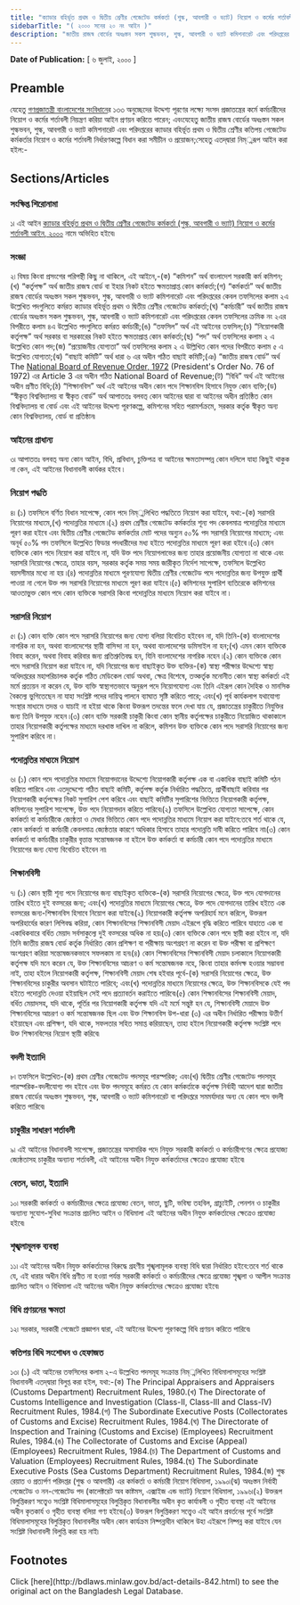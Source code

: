```yaml
---
title: "ক্যাডার বহির্ভূত প্রথম ও দ্বিতীয় শ্রেণীর গেজেটেড কর্মকর্তা (শুল্ক, আবগারী ও ভ্যাট) নিয়োগ ও কর্মের শর্তাবলী আইন, ২০০০"
sidebarTitle: "( ২০০০ সনের ২০ নং আইন )"
description: "জাতীয় রাজস্ব বোর্ডের অধঃস্তন সকল শুল্কভবন, শুল্ক, আবগারী ও ভ্যাট কমিশনারেট এবং পরিদপ্তরের ক্যাডার বহির্ভূত প্রথম ও দ্বিতীয় শ্রেণীর কতিপয় গেজেটেড কর্মকর্তার নিয়োগ ও কর্মের শর্তাবলী নির্ধারণকল্পে প্রণীত আইন৷"
---
```


**Date of Publication:** [ ৬ জুলাই, ২০০০ ]

## Preamble

যেহেতু [গণপ্রজাতন্ত্রী বাংলাদেশের সংবিধান](/act-957.html "গণপ্রজাতন্ত্রী বাংলাদেশের সংবিধান")ের ১৩৩ অনুচ্ছেদের উদ্দেশ্য পূরণের লক্ষ্যে সংসদ প্রজাতন্ত্রের কর্মে কর্মচারীদের নিয়োগ ও কর্মের শর্তাবলী নিয়ন্ত্রণ করিয়া আইন প্রণয়ন করিতে পারেন; এবংযেহেতু জাতীয় রাজস্ব বোর্ডের অধঃস্তন সকল শুল্কভবন, শুল্ক, আবগারী ও ভ্যাট কমিশনারেট এবং পরিদপ্তরের ক্যাডার বহির্ভূত প্রথম ও দ্বিতীয় শ্রেণীর কতিপয় গেজেটেড কর্মকর্তার নিয়োগ ও কর্মের শর্তাবলী নির্ধারণকল্পে বিধান করা সমীচীন ও প্রয়োজন;সেহেতু এতদ্‌দ্বারা নিম্্নরূপ আইন করা হইল:-

## Sections/Articles

### সংক্ষিপ্ত শিরোনামা

১৷ এই আইন [ক্যাডার বহির্ভূত প্রথম ও দ্বিতীয় শ্রেণীর গেজেটেড কর্মকর্তা (শুল্ক, আবগারী ও ভ্যাট) নিয়োগ ও কর্মের শর্তাবলী আইন, ২০০০](/laws/volume-33/act-842 "ক্যাডার বহির্ভূত প্রথম ও দ্বিতীয় শ্রেণীর গেজেটেড কর্মকর্তা (শুল্ক, আবগারী ও ভ্যাট) নিয়োগ ও কর্মের শর্তাবলী আইন, ২০০০") নামে অভিহিত হইবে৷

### সংজ্ঞা

২৷ বিষয় কিংবা প্রসংগের পরিপন্থী কিছু না থাকিলে, এই আইনে,-(ক) “কমিশন” অর্থ বাংলাদেশ সরকারী কর্ম কমিশন;(খ) “কর্তৃপক্ষ” অর্থ জাতীয় রাজস্ব বোর্ড বা ইহার নিকট হইতে ক্ষমতাপ্রাপ্ত কোন কর্মকর্তা;(গ) “কর্মকর্তা” অর্থ জাতীয় রাজস্ব বোর্ডের অধঃস্তন সকল শুল্কভবন, শুল্ক, আবগারী ও ভ্যাট কমিশনারেট এবং পরিদপ্তরের কেবল তফসিলের কলাম ২এ উল্লেখিত পদগুলিতে কর্মরত ক্যাডার বহির্ভূত প্রথম ও দ্বিতীয় শ্রেণীর গেজেটেড কর্মকর্তা;(ঘ) “কর্মচারী” অর্থ জাতীয় রাজস্ব বোর্ডের অধঃস্তন সকল শুল্কভবন, শুল্ক, আবগারী ও ভ্যাট কমিশনারেট এবং পরিদপ্তরের কেবল তফসিলের ক্রমিক নং ২এর বিপরীতে কলাম ৪এ উল্লেখিত পদগুলিতে কর্মরত কর্মচারী;(ঙ) “তফসিল” অর্থ এই আইনের তফসিল;(চ) “নিয়োগকারী কর্তৃপক্ষ” অর্থ সরকার বা সরকারের নিকট হইতে ক্ষমতাপ্রাপ্ত কোন কর্মকর্তা;(ছ) “পদ” অর্থ তফসিলের কলাম ২ এ উল্লেখিত কোন পদ;(জ) “প্রয়োজনীয় যোগ্যতা” অর্থ তফসিলের কলাম ২ এ উল্লিখিত কোন পদের বিপরীতে কলাম ৫ এ উল্লেখিত যোগ্যতা;(ঝ) “বাছাই কমিটি” অর্থ ধারা ৬ এর অধীন গঠিত বাছাই কমিটি;(ঞ) “জাতীয় রাজস্ব বোর্ড” অর্থ The [National Board of Revenue Order, 1972](/laws/volume-15/act-402 "National Board of Revenue Order, 1972 ") (President's Order No. 76 of 1972) এর Article 3 এর অধীন গঠিত National Board of Revenue;(ট) “বিধি” অর্থ এই আইনের অধীন প্রণীত বিধি;(ঠ) “শিক্ষানবিস” অর্থ এই আইনের অধীন কোন পদে শিক্ষানবিস হিসাবে নিযুক্ত কোন ব্যক্তি;(ড) “স্বীকৃত বিশ্ববিদ্যালয় বা স্বীকৃত বোর্ড” অর্থ আপাততঃ বলবত্ কোন আইনের দ্বারা বা আইনের অধীন প্রতিষ্ঠিত কোন বিশ্ববিদ্যালয় বা বোর্ড এবং এই আইনের উদ্দেশ্য পূরণকল্পে, কমিশনের সহিত পরামর্শক্রমে, সরকার কর্তৃক স্বীকৃত অন্য কোন বিশ্ববিদ্যালয়, বোর্ড বা প্রতিষ্ঠান৷

### আইনের প্রাধান্য

৩৷ আপাততঃ বলবত্ অন্য কোন আইন, বিধি, প্রবিধান, চুক্তিপত্র বা আইনের ক্ষমতাসম্পন্ন কোন দলিলে যাহা কিছুই থাকুক না কেন, এই আইনের বিধানাবলী কার্যকর হইবে ৷

### নিয়োগ পদ্ধতি

৪৷ (১) তফসিলে বর্ণিত বিধান সাপেক্ষে, কোন পদে নিম্্নলিখিত পদ্ধতিতে নিয়োগ করা যাইবে, যথা:-(ক) সরাসরি নিয়োগের মাধ্যমে,(খ) পদোন্নতির মাধ্যমে ৷(২) প্রথম শ্রেণীর গেজেটেড কর্মকর্তার শূন্য পদ কেবলমাত্র পদোন্নতির মাধ্যমে পূরণ করা হইবে এবং দ্বিতীয় শ্রেণীর গেজেটেড কর্মকর্তার মোট পদের অন্যুন ৫০% পদ সরাসরি নিয়োগের মাধ্যমে; এবং অনূর্ধ ৫০% পদ তফসিলে উল্লেখিত ফিডার পদধারীদের মধ্য হইতে পদোন্নতির মাধ্যমে পূরণ করা হইবে ৷(৩) কোন ব্যক্তিকে কোন পদে নিয়োগ করা যাইবে না, যদি উক্ত পদে নিয়োগলাভের জন্য তাহার প্রয়োজনীয় যোগ্যতা না থাকে এবং সরাসরি নিয়োগের ক্ষেত্রে, তাহার বয়স, সরকার কর্তৃক সময় সময় জারীকৃত নির্দেশ সাপেক্ষে, তফসিলে উল্লেখিত বয়সসীমার মধ্যে না হয় ৷(৪) পদোন্নতির মাধ্যমে পূরণযোগ্য দ্বিতীয় শ্রেণীর গেজেটেড পদে পদোন্নতির জন্য উপযুক্ত প্রার্থী পাওয়া না গেলে উক্ত পদ সরাসরি নিয়োগের মাধ্যমে পূরণ করা যাইবে ৷(৫) কমিশনের সুপারিশ ব্যতিরেকে কমিশনের আওতাভুক্ত কোন পদে কোন ব্যক্তিকে সরাসরি কিংবা পদোন্নতির মাধ্যমে নিয়োগ করা যাইবে না ৷

### সরাসরি নিয়োগ

৫৷ (১) কোন ব্যক্তি কোন পদে সরাসরি নিয়োগের জন্য যোগ্য বলিয়া বিবেচিত হইবেন না, যদি তিনি-(ক) বাংলাদেশের নাগরিক না হন, অথবা বাংলাদেশের স্থায়ী বাসিন্দা না হন, অথবা বাংলাদেশের ডমিসাইল না হন;(খ) এমন কোন ব্যক্তিকে বিবাহ করেন, অথবা বিবাহ করিবার জন্য প্রতিশ্রুতিবদ্ধ হন, যিনি বাংলাদেশের নাগরিক নহেন ৷(২) কোন ব্যক্তিকে কোন পদে সরাসরি নিয়োগ করা যাইবে না, যদি নিয়োগের জন্য বাছাইকৃত উক্ত ব্যক্তির-(ক) স্বাস্থ্য পরীক্ষার উদ্দেশ্যে স্বাস্থ্য অধিদপ্তরের মহাপরিচালক কর্তৃক গঠিত মেডিকেল বোর্ড অথবা, ক্ষেত্র বিশেষে, তত্কর্তৃক মনোনীত কোন স্বাস্থ্য কর্মকর্তা এই মর্মে প্রত্যয়ন না করেন যে, উক্ত ব্যক্তি স্বাস্থ্যগতভাবে অনুরূপ পদে নিয়োগযোগ্য এবং তিনি এইরূপ কোন দৈহিক ও মানসিক বৈকল্যে ভুগিতেছেন না যাহা সংশ্লিষ্ট পদের দায়িত্ব পালনে ব্যাঘাত সৃষ্টি করিতে পারে; এবং(খ) পূর্ব কার্যকলাপ যথাযোগ্য সংস্থার মাধ্যমে তদন্ত ও যাচাই না হইয়া থাকে কিংবা উক্তরূপ তদন্তের ফলে দেখা যায় যে, প্রজাতন্ত্রের চাকুরীতে নিযুক্তির জন্য তিনি উপযুক্ত নহেন ৷(৩) কোন ব্যক্তি সরকারী চাকুরী কিংবা কোন স্থানীয় কর্তৃপক্ষের চাকুরীতে নিয়োজিত থাকাকালে তাহার নিয়োগকারী কর্তৃপক্ষের মাধ্যমে দরখাস্ত দাখিল না করিলে, কমিশন উক্ত ব্যক্তিকে কোন পদে সরাসরি নিয়োগের জন্য সুপারিশ করিবে না ৷

### পদোন্নতির মাধ্যমে নিয়োগ

৬৷ (১) কোন পদে পদোন্নতির মাধ্যমে নিয়োগদানের উদ্দেশ্যে নিয়োগকারী কর্তৃপক্ষ এক বা একাধিক বাছাই কমিটি গঠন করিতে পারিবে এবং এতদুদ্দেশ্যে গঠিত বাছাই কমিটি, কর্তৃপক্ষ কর্তৃক নির্ধারিত পদ্ধতিতে, প্রার্থীবাছাই করিবার পর নিয়োগকারী কর্তৃপক্ষের নিকট সুপারিশ পেশ করিবে এবং বাছাই কমিটির সুপারিশের ভিত্তিতে নিয়োগকারী কর্তৃপক্ষ, কমিশনের সুপারিশ সাপেক্ষে, উক্ত পদে নিয়োগদান করিতে পারিবে৷(২) তফসিলে উল্লেখিত যোগ্যতা সাপেক্ষে, কোন কর্মকর্তা বা কর্মচারীকে জ্যেষ্ঠতা ও মেধার ভিত্তিতে কোন পদে পদোন্নতির মাধ্যমে নিয়োগ করা যাইবে:তবে শর্ত থাকে যে, কোন কর্মকর্তা বা কর্মচারী কেবলমাত্র জ্যেষ্ঠতার কারণে অধিকার হিসাবে তাহার পদোন্নতি দাবী করিতে পারিবে না৷(৩) কোন কর্মকর্তা বা কর্মচারীর চাকুরীর বৃত্তান্ত সন্তোষজনক না হইলে উক্ত কর্মকর্তা বা কর্মচারী কোন পদে পদোন্নতির মাধ্যমে নিয়োগের জন্য যোগ্য বিবেচিত হইবেন না৷

### শিক্ষানবিসী

৭৷ (১) কোন স্থায়ী শূন্য পদে নিয়োগের জন্য বাছাইকৃত ব্যক্তিকে-(ক) সরাসরি নিয়োগের ক্ষেত্রে, উক্ত পদে যোগদানের তারিখ হইতে দুই বত্সরের জন্য; এবং(খ) পদোন্নতির মাধ্যমে নিয়োগের ক্ষেত্রে, উক্ত পদে যোগদানের তারিখ হইতে এক বত্সরের জন্য-শিক্ষানবিস হিসাবে নিয়োগ করা যাইবে৷(২) নিয়োগকারী কর্তৃপক্ষ অপরিহার্য মনে করিলে, উক্তরূপ অপরিহার্যের কারণ লিপিবদ্ধ করিয়া, কোন শিক্ষানবিসের শিক্ষানবিসী মেয়াদ এইরূপে বৃদ্ধি করিতে পারিবে যাহাতে এক বা একাধিকবারে বর্ধিত মেয়াদ সর্বসাকুল্যে দুই বত্সরের অধিক না হয়৷(৩) কোন ব্যক্তিকে কোন পদে স্থায়ী করা হইবে না, যদি তিনি জাতীয় রাজস্ব বোর্ড কর্তৃক নির্ধারিত কোন প্রশিক্ষণ বা পরীক্ষায় অংশগ্রহণ না করেন বা উক্ত পরীক্ষা বা প্রশিক্ষণে অংশগ্রহণ করিয়া সন্তোষজনকভাবে সফলকাম না হন৷(৪) কোন শিক্ষানবিসের শিক্ষানবিসী মেয়াদ চলাকালে নিয়োগকারী কর্তৃপক্ষ যদি মনে করেন যে, উক্ত শিক্ষানবিসের আচরণ ও কর্ম সন্তোষজনক নহে, কিংবা তাহার কর্মদক্ষ হওয়ার সম্ভাবনা নাই, তাহা হইলে নিয়োগকারী কর্তৃপক্ষ, শিক্ষানবিসী মেয়াদ শেষ হইবার পূর্বে-(ক) সরাসরি নিয়োগের ক্ষেত্রে, উক্ত শিক্ষানবিসের চাকুরীর অবসান ঘটাইতে পারিবে; এবং(খ) পদোন্নতির মাধ্যমে নিয়োগের ক্ষেত্রে, উক্ত শিক্ষানবিসকে যেই পদ হইতে পদোন্নতি দেওয়া হইয়াছিল সেই পদে প্রত্যাবর্তন করাইতে পারিবে৷(৫) কোন শিক্ষানবিসের শিক্ষানবিসী মেয়াদ, বর্ধিত মেয়াদসহ, যদি থাকে, পূর্তির পর নিয়োগকারী কর্তৃপক্ষ যদি এই মর্মে সন্তুষ্ট হন যে, শিক্ষানবিসী মেয়াদে উক্ত শিক্ষানবিসের আচরণ ও কর্ম সন্তোষজনক ছিল এবং উক্ত শিক্ষানবিস উপ-ধারা (৩) এর অধীন নির্ধারিত পরীক্ষায় উত্তীর্ণ হইয়াছেন এবং প্রশিক্ষণ, যদি থাকে, সফলতার সহিত সমাপ্ত করিয়াছেন, তাহা হইলে নিয়োগকারী কর্তৃপক্ষ সংশ্লিষ্ট পদে উক্ত শিক্ষানবিসের নিয়োগ স্থায়ী করিবে৷

### বদলী ইত্যাদি

৮৷ তফসিলে উল্লেখিত-(ক) প্রথম শ্রেণীর গেজেটেড পদসমূহ পারস্পরিক; এবং(খ) দ্বিতীয় শ্রেণীর গেজেটেড পদসমূহ পারস্পরিক-বদলীযোগ্য পদ হইবে এবং উক্ত পদসমূহে কর্মরত যে কোন কর্মকর্তাকে কর্তৃপক্ষ নির্বাহী আদেশ দ্বারা জাতীয় রাজস্ব বোর্ডের অধঃস্তন শুল্কভবন, শুল্ক, আবগারী ও ভ্যাট কমিশনারেট বা পরিদপ্তরে সমমর্যাদার অন্য যে কোন পদে বদলী করিতে পারিবে৷

### চাকুরীর সাধারণ শর্তাবলী

৯৷ এই আইনের বিধানাবলী সাপেক্ষে, প্রজাতন্ত্রের অসামরিক পদে নিযুক্ত সরকারী কর্মকর্তা ও কর্মচারীগণের ক্ষেত্রে প্রযোজ্য জ্যেষ্ঠতাসহ চাকুরীর অন্যান্য শর্তাবলী, এই আইনের অধীন নিযুক্ত কর্মকর্তাদের ক্ষেত্রেও প্রযোজ্য হইবে৷

### বেতন, ভাতা, ইত্যাদি

১০৷ সরকারী কর্মকর্তা ও কর্মচারীদের ক্ষেত্রে প্রযোজ্য বেতন, ভাতা, ছুটি, ভবিষ্য তহবিল, গ্রাচ্যুইটি, পেনশন ও চাকুরীর অন্যান্য সুযোগ-সুবিধা সংক্রান্ত প্রচলিত আইন ও বিধিমালা এই আইনের অধীন নিযুক্ত কর্মকর্তাদের ক্ষেত্রেও প্রযোজ্য হইবে৷

### শৃঙ্খলামূলক ব্যবস্থা

১১৷ এই আইনের অধীন নিযুক্ত কর্মকর্তাদের বিরুদ্ধে গ্রহণীয় শৃঙ্খলামূলক ব্যবস্থা বিধি দ্বারা নির্ধারিত হইবে:তবে শর্ত থাকে যে, এই ধারার অধীন বিধি প্রণীত না হওয়া পর্যন্ত সরকারী কর্মকর্তা ও কর্মচারীদের ক্ষেত্রে প্রযোজ্য শৃঙ্খলা ও আপীল সংক্রান্ত প্রচলিত আইন ও বিধিমালা এই আইনের অধীন নিযুক্ত কর্মকর্তাদের ক্ষেত্রেও প্রযোজ্য হইবে৷

### বিধি প্রণয়নের ক্ষমতা

১২৷ সরকার, সরকারী গেজেটে প্রজ্ঞাপন দ্বারা, এই আইনের উদ্দেশ্য পূরণকল্পে বিধি প্রণয়ন করিতে পারিবে৷

### কতিপয় বিধি সংশোধন ও হেফাজত

১৩৷ (১) এই আইনের তফসিলের কলাম ২-এ উল্লেখিত পদসমূহ সংক্রান্ত নিম্্নলিখিত বিধিমালাসমূহের সংশ্লিষ্ট বিধানাবলী এতদ্‌দ্বারা বিলুপ্ত করা হইল, যথা:-(ক) The Principal Appraisers and Appraisers (Customs Department) Recruitment Rules, 1980.(খ) The Directorate of Customs Intelligence and Investigation (Class-II, Class-III and Class-IV) Recruitment Rules, 1984.(গ) The Subordinate Executive Posts (Collectorates of Customs and Excise) Recruitment Rules, 1984.(ঘ) The Directorate of Inspection and Training (Customs and Excise) (Employees) Recruitment Rules, 1984.(ঙ) The Collectorate of Customs and Excise (Appeal) (Employees) Recruitment Rules, 1984.(চ) The Department of Customs and Valuation (Employees) Recruitment Rules, 1984.(ছ) The Subordinate Executive Posts (Sea Customs Department) Recruitment Rules, 1984.(জ) শুল্ক রেয়াত ও প্রত্যর্পণ পরিদপ্তর (শুল্ক ও আবগারী) এর কর্মকর্তা ও কর্মচারী নিয়োগ বিধিমালা, ১৯৯০৷(ঝ) অধঃস্তন নির্বাহী গেজেটেড ও নন-গেজেটেড পদ (কালেক্টরেট অব কাষ্টমস, এক্সাইজ এন্ড ভ্যাট) নিয়োগ বিধিমালা, ১৯৯৬৷(২) উক্তরূপ বিলুপ্তিকরণ সত্ত্বেও সংশ্লিষ্ট বিধিমালাসমূহের বিলুপ্তিকৃত বিধানাবলীর অধীন কৃত কার্যাবলী ও গৃহীত ব্যবস্থা এই আইনের অধীন কৃতকার্য ও গৃহীত ব্যবস্থা বলিয়া গণ্য হইবে৷(৩) উক্তরূপ বিলুপ্তিকরণ সত্ত্বেও এই আইন প্রবর্তনের পূর্বে সংশ্লিষ্ট বিধিমালাসমূহের বিলুপ্তিকৃত বিধানাবলীর অধীন কোন কার্যক্রম নিষ্পন্নাধীন থাকিলে উহা এইরূপে নিষ্পন্ন করা যাইবে যেন সংশ্লিষ্ট বিধানাবলী বিলুপ্তি করা হয় নাই৷

## Footnotes

<Note>
  Click [here](http://bdlaws.minlaw.gov.bd/act-details-842.html) to see the original act on the Bangladesh Legal Database.
</Note>
